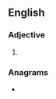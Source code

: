 {{also|batshit|bat shit}}
==English==

===Adjective===
{{head|en|adjective}}

# {{alternative spelling of|en|batshit}} {{qualifier|in adjective sense “crazy”}}

===Anagrams===
* {{anagrams|en|a=abhistt|Ba'thist|battish}}